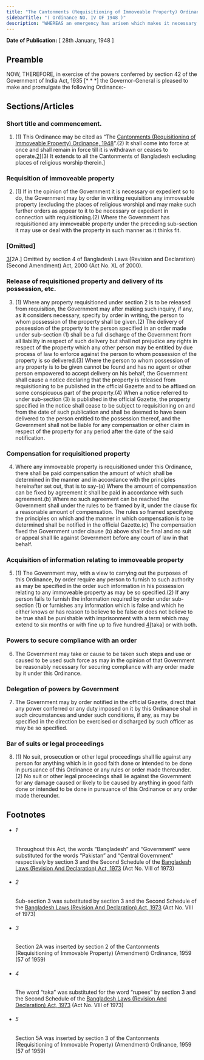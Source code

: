 ```yaml
---
title: "The Cantonments (Requisitioning of Immoveable Property) Ordinance, 1948"
sidebarTitle: "( Ordinance NO. IV OF 1948 )"
description: "WHEREAS an emergency has arisen which makes it necessary to requisition immoveable property within the limits of Cantonments for purposes other than of the Cantonment Boards. 1♣"
---
```


**Date of Publication:** [ 28th January, 1948 ]

## Preamble

NOW, THEREFORE, in exercise of the powers conferred by section 42 of the Government of India Act, 1935 [\* \* \*] the Governor-General is pleased to make and promulgate the following Ordinance:-

## Sections/Articles

### Short title and commencement.

1. (1) This Ordinance may be cited as “The [Cantonments (Requisitioning of Immoveable Property) Ordinance, 1948](/act-229.html "Cantonments (Requisitioning of Immoveable Property) Ordinance, 1948")”.(2) It shall come into force at once and shall remain in force till it is withdrawn or ceases to operate.[2](1)[(3) It extends to all the Cantonments of Bangladesh excluding places of religious worship therein.]

### Requisition of immoveable property

2. (1) If in the opinion of the Government it is necessary or expedient so to do, the Government may by order in writing requisition any immoveable property (excluding the places of religious worship) and may make such further orders as appear to it to be necessary or expedient in connection with requisitioning.(2) Where the Government has requisitioned any immoveable property under the preceding sub-section it may use or deal with the property in such manner as it thinks fit.

### [Omitted]

[3](1)[2A.] Omitted by section 4 of Bangladesh Laws (Revision and Declaration) (Second Amendment) Act, 2000 (Act No. XL of 2000).

### Release of requisitioned property and delivery of its possession, etc.

3. (1) Where any property requisitioned under section 2 is to be released from requisition, the Government may after making such inquiry, if any, as it considers necessary, specify by order in writing, the person to whom possession of the property shall be given.(2) The delivery of possession of the property to the person specified in an order made under sub-section (1) shall be a full discharge of the Government from all liability in respect of such delivery but shall not prejudice any rights in respect of the property which any other person may be entitled by due process of law to enforce against the person to whom possession of the property is so delivered.(3) Where the person to whom possession of any property is to be given cannot be found and has no agent or other person empowered to accept delivery on his behalf, the Government shall cause a notice declaring that the property is released from requisitioning to be published in the official Gazette and to be affixed on some conspicuous part of the property.(4) When a notice referred to under sub-section (3) is published in the official Gazette, the property specified in the notice shall cease to be subject to requisitioning on and from the date of such publication and shall be deemed to have been delivered to the person entitled to the possession thereof, and the Government shall not be liable for any compensation or other claim in respect of the property for any period after the date of the said notification.

### Compensation for requisitioned property

4. Where any immoveable property is requisitioned under this Ordinance, there shall be paid compensation the amount of which shall be determined in the manner and in accordance with the principles hereinafter set out, that is to say-(a) Where the amount of compensation can be fixed by agreement it shall be paid in accordance with such agreement.(b) Where no such agreement can be reached the Government shall under the rules to be framed by it, under the clause fix a reasonable amount of compensation. The rules so framed specifying the principles on which and the manner in which compensation is to be determined shall be notified in the official Gazette.(c) The compensation fixed the Government under clause (b) above shall be final and no suit or appeal shall lie against Government before any court of law in that behalf.

### Acquisition of information relating to immoveable property

5. (1) The Government may, with a view to carrying out the purposes of this Ordinance, by order require any person to furnish to such authority as may be specified in the order such information in his possession relating to any immoveable property as may be so specified.(2) If any person fails to furnish the information required by order under sub-section (1) or furnishes any information which is false and which he either knows or has reason to believe to be false or does not believe to be true shall be punishable with imprisonment with a term which may extend to six months or with fine up to five hundred [4](1)[taka] or with both.

### Powers to secure compliance with an order

6. The Government may take or cause to be taken such steps and use or caused to be used such force as may in the opinion of that Government be reasonably necessary for securing compliance with any order made by it under this Ordinance.

### Delegation of powers by Government

7. The Government may by order notified in the official Gazette, direct that any power conferred or any duty imposed on it by this Ordinance shall in such circumstances and under such conditions, if any, as may be specified in the direction be exercised or discharged by such officer as may be so specified.

### Bar of suits or legal proceedings

8. (1) No suit, prosecution or other legal proceedings shall lie against any person for anything which is in good faith done or intended to be done in pursuance of this Ordinance or any rules or order made thereunder.(2) No suit or other legal proceedings shall lie against the Government for any damage caused or likely to be caused by anything in good faith done or intended to be done in pursuance of this Ordinance or any order made thereunder.

## Footnotes

- ###### 1

  Throughout this Act, the words “Bangladesh” and “Government” were substituted for the words “Pakistan” and “Central Government” respectively by section 3 and the Second Schedule of the [Bangladesh Laws (Revision And Declaration) Act, 1973](/act-430.html "Bangladesh Laws (Revision And Declaration) Act, 1973") (Act No. VIII of 1973)

- ###### 2

  Sub-section 3 was substituted by section 3 and the Second Schedule of the [Bangladesh Laws (Revision And Declaration) Act, 1973](/act-430.html "Bangladesh Laws (Revision And Declaration) Act, 1973") (Act No. VIII of 1973)

- ###### 3

  Section 2A was inserted by section 2 of the Cantonments (Requisitioning of Immovable Property) (Amendment) Ordinance, 1959 (57 of 1959)

- ###### 4

  The word “taka” was substituted for the word “rupees” by section 3 and the Second Schedule of the [Bangladesh Laws (Revision And Declaration) Act, 1973](/act-430.html "Bangladesh Laws (Revision And Declaration) Act, 1973") (Act No. VIII of 1973)

- ###### 5

  Section 5A was inserted by section 3 of the Cantonments (Requisitioning of Immovable Property) (Amendment) Ordinance, 1959 (57 of 1959)
